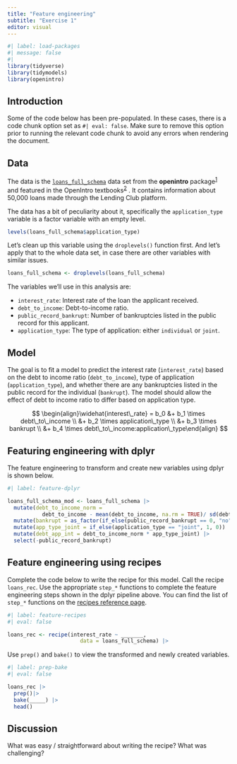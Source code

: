```yaml
---
title: "Feature engineering"
subtitle: "Exercise 1"
editor: visual
---
```


```r
#| label: load-packages
#| message: false
#| 
library(tidyverse)
library(tidymodels)
library(openintro)
```

## Introduction

Some of the code below has been pre-populated. In these cases, there is a code chunk option set as `#| eval: false`. Make sure to remove this option prior to running the relevant code chunk to avoid any errors when rendering the document.

## Data

The data is the [`loans_full_schema`](http://openintrostat.github.io/openintro/reference/loans_full_schema.html) data set from the **openintro** package^[1](https://matackett.github.io/ecots2022-modern-regression/activity/modeling-loans.html#fn1)^ and featured in the OpenIntro textbooks^[2](https://matackett.github.io/ecots2022-modern-regression/activity/modeling-loans.html#fn2)^ . It contains information about 50,000 loans made through the Lending Club platform.

The data has a bit of peculiarity about it, specifically the `application_type` variable is a factor variable with an empty level.

```r
levels(loans_full_schema$application_type)
```

Let's clean up this variable using the `droplevels()` function first. And let's apply that to the whole data set, in case there are other variables with similar issues.

```r
loans_full_schema <- droplevels(loans_full_schema)
```

The variables we'll use in this analysis are:

-   `interest_rate`: Interest rate of the loan the applicant received.
-   `debt_to_income`: Debt-to-income ratio.
-   `public_record_bankrupt`: Number of bankruptcies listed in the public record for this applicant.
-   `application_type`: The type of application: either `individual` or `joint`.

## Model

The goal is to fit a model to predict the interest rate (`interest_rate`) based on the debt to income ratio (`debt_to_income`), type of application (`application_type`), and whether there are any bankruptcies listed in the public record for the individual (`bankrupt`). The model should allow the effect of debt to income ratio to differ based on application type.

$$
\begin{align}\widehat{interest\_rate} = b_0 &+ b_1 \times debt\_to\_income \\ &+ b_2 \times application\_type \\ &+ b_3 \times bankrupt \\ &+ b_4 \times debt\_to\_income:application\_type\end{align}
$$

## Featuring engineering with dplyr

The feature engineering to transform and create new variables using dplyr is shown below.

```r
#| label: feature-dplyr

loans_full_schema_mod <- loans_full_schema |>
  mutate(debt_to_income_norm = 
           debt_to_income - mean(debt_to_income, na.rm = TRUE)/ sd(debt_to_income, na.rm = TRUE)) |>
  mutate(bankrupt = as_factor(if_else(public_record_bankrupt == 0, "no", "yes")))|>
  mutate(app_type_joint = if_else(application_type == "joint", 1, 0)) |>
  mutate(debt_app_int = debt_to_income_norm * app_type_joint) |>
  select(-public_record_bankrupt)
```

## Feature engineering using recipes

Complete the code below to write the recipe for this model. Call the recipe `loans_rec`. Use the appropriate `step_*` functions to complete the feature engineering steps shown in the dplyr pipeline above. You can find the list of `step_*` functions on the [recipes reference page](https://recipes.tidymodels.org/reference/index.html#step-functions-imputation).

```r
#| label: feature-recipes
#| eval: false 

loans_rec <- recipe(interest_rate ~ _______,
                       data = loans_full_schema) |>
```

Use `prep()` and `bake()` to view the transformed and newly created variables.

```r
#| label: prep-bake
#| eval: false 

loans_rec |>
  prep()|>
  bake(_____) |>
  head()
```

## Discussion

What was easy / straightforward about writing the recipe? What was challenging?

